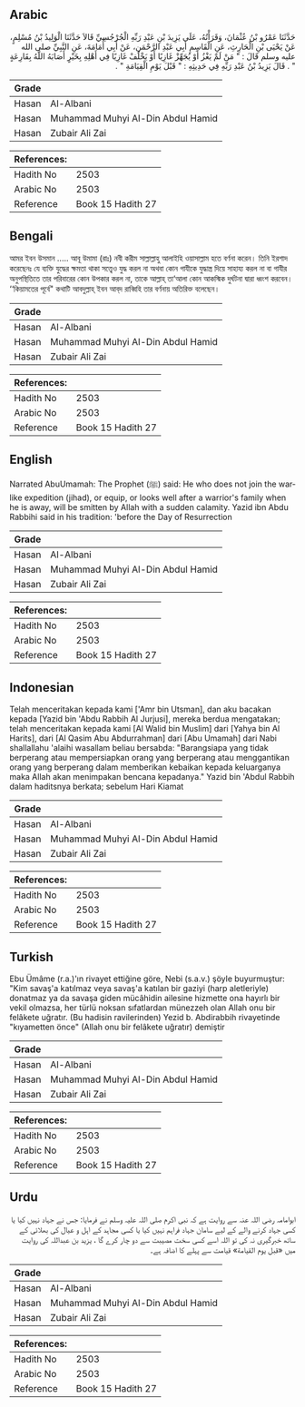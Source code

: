 ## Arabic


<div dir="rtl" lang="ar" style={{fontSize:'larger',backgroundColor:'#f8f9fa',padding:20}}>
حَدَّثَنَا عَمْرُو بْنُ عُثْمَانَ، وَقَرَأْتُهُ، عَلَى يَزِيدَ بْنِ عَبْدِ رَبِّهِ الْجُرْجُسِيِّ قَالاَ حَدَّثَنَا الْوَلِيدُ بْنُ مُسْلِمٍ، عَنْ يَحْيَى بْنِ الْحَارِثِ، عَنِ الْقَاسِمِ أَبِي عَبْدِ الرَّحْمَنِ، عَنْ أَبِي أُمَامَةَ، عَنِ النَّبِيِّ صلى الله عليه وسلم قَالَ ‏:‏ ‏"‏ مَنْ لَمْ يَغْزُ أَوْ يُجَهِّزْ غَازِيًا أَوْ يَخْلُفْ غَازِيًا فِي أَهْلِهِ بِخَيْرٍ أَصَابَهُ اللَّهُ بِقَارِعَةٍ ‏"‏ ‏.‏ قَالَ يَزِيدُ بْنُ عَبْدِ رَبِّهِ فِي حَدِيثِهِ ‏:‏ ‏"‏ قَبْلَ يَوْمِ الْقِيَامَةِ ‏"‏ ‏.‏
</div>
<div style={{backgroundColor:'#f8f9fa',padding:20, marginBottom: 10}}><table> <thead> <tr> <th>Grade</th> <th></th> </tr> </thead> <tbody> <tr><td>Hasan</td><td>Al-Albani</td></tr><tr><td>Hasan</td><td>Muhammad Muhyi Al-Din Abdul Hamid</td></tr><tr><td>Hasan</td><td>Zubair Ali Zai</td></tr></tbody></table><table> <thead> <tr> <th>References:</th> <th></th> </tr> </thead> <tbody><tr><td>Hadith No</td><td>2503</td></tr><tr><td>Arabic No</td><td>2503</td></tr><tr><td>Reference</td><td>Book 15 Hadith 27</td></tr></tbody></table></div>

## Bengali


<div dir="ltr" lang="bn" style={{fontSize:'larger',backgroundColor:'#f8f9fa',padding:20}}>
আমর ইবন উসমান ..... আবূ উমামা (রাঃ) নবী করীম সাল্লাল্লাহু আলাইহি ওয়াসাল্লাম হতে বর্ণনা করেন। তিনি ইরশাদ করেছেনঃ যে ব্যক্তি যুদ্ধের ক্ষমতা থাকা সত্ত্বেও যুদ্ধ করল না অথবা কোন গাযীকে যুদ্ধাস্ত্র দিয়ে সাহায্য করল না বা গাযীর অনুপস্থিতিতে তার পরিবারের কোন উপকার করল না, তাকে আল্লাহ্ তা‘আলা কোন আকস্মিক দুর্ঘটনা দ্বারা ধ্বংশ করবেন। ‘‘কিয়ামতের পূর্বে" কথাটি আবদুল্লাহ্ ইবন আব্‌দ রাব্বিহি তার বর্ণনায় অতিরিক্ত বলেছেন।
</div>
<div style={{backgroundColor:'#f8f9fa',padding:20, marginBottom: 10}}><table> <thead> <tr> <th>Grade</th> <th></th> </tr> </thead> <tbody> <tr><td>Hasan</td><td>Al-Albani</td></tr><tr><td>Hasan</td><td>Muhammad Muhyi Al-Din Abdul Hamid</td></tr><tr><td>Hasan</td><td>Zubair Ali Zai</td></tr></tbody></table><table> <thead> <tr> <th>References:</th> <th></th> </tr> </thead> <tbody><tr><td>Hadith No</td><td>2503</td></tr><tr><td>Arabic No</td><td>2503</td></tr><tr><td>Reference</td><td>Book 15 Hadith 27</td></tr></tbody></table></div>

## English


<div dir="ltr" lang="en" style={{fontSize:'larger',backgroundColor:'#f8f9fa',padding:20}}>
Narrated AbuUmamah: The Prophet (ﷺ) said: He who does not join the warlike expedition (jihad), or equip, or looks well after a warrior's family when he is away, will be smitten by Allah with a sudden calamity. Yazid ibn Abdu Rabbihi said in his tradition: 'before the Day of Resurrection
</div>
<div style={{backgroundColor:'#f8f9fa',padding:20, marginBottom: 10}}><table> <thead> <tr> <th>Grade</th> <th></th> </tr> </thead> <tbody> <tr><td>Hasan</td><td>Al-Albani</td></tr><tr><td>Hasan</td><td>Muhammad Muhyi Al-Din Abdul Hamid</td></tr><tr><td>Hasan</td><td>Zubair Ali Zai</td></tr></tbody></table><table> <thead> <tr> <th>References:</th> <th></th> </tr> </thead> <tbody><tr><td>Hadith No</td><td>2503</td></tr><tr><td>Arabic No</td><td>2503</td></tr><tr><td>Reference</td><td>Book 15 Hadith 27</td></tr></tbody></table></div>

## Indonesian


<div dir="ltr" lang="id" style={{fontSize:'larger',backgroundColor:'#f8f9fa',padding:20}}>
Telah menceritakan kepada kami ['Amr bin Utsman], dan aku bacakan kepada [Yazid bin 'Abdu Rabbih Al Jurjusi], mereka berdua mengatakan; telah menceritakan kepada kami [Al Walid bin Muslim] dari [Yahya bin Al Harits], dari [Al Qasim Abu Abdurrahman] dari [Abu Umamah] dari Nabi shallallahu 'alaihi wasallam beliau bersabda: "Barangsiapa yang tidak berperang atau mempersiapkan orang yang berperang atau menggantikan orang yang berperang dalam memberikan kebaikan kepada keluarganya maka Allah akan menimpakan bencana kepadanya." Yazid bin 'Abdul Rabbih dalam haditsnya berkata; sebelum Hari Kiamat
</div>
<div style={{backgroundColor:'#f8f9fa',padding:20, marginBottom: 10}}><table> <thead> <tr> <th>Grade</th> <th></th> </tr> </thead> <tbody> <tr><td>Hasan</td><td>Al-Albani</td></tr><tr><td>Hasan</td><td>Muhammad Muhyi Al-Din Abdul Hamid</td></tr><tr><td>Hasan</td><td>Zubair Ali Zai</td></tr></tbody></table><table> <thead> <tr> <th>References:</th> <th></th> </tr> </thead> <tbody><tr><td>Hadith No</td><td>2503</td></tr><tr><td>Arabic No</td><td>2503</td></tr><tr><td>Reference</td><td>Book 15 Hadith 27</td></tr></tbody></table></div>

## Turkish


<div dir="ltr" lang="tr" style={{fontSize:'larger',backgroundColor:'#f8f9fa',padding:20}}>
Ebu Ümâme (r.a.)'ın rivayet ettiğine göre, Nebi (s.a.v.) şöyle buyurmuştur: "Kim savaş'a katılmaz veya savaş'a katılan bir gaziyi (harp aletleriyle) donatmaz ya da savaşa giden mücâhidin ailesine hizmette ona hayırlı bir vekil olmazsa, her türlü noksan sıfatlardan münezzeh olan Allah onu bir felâkete uğratır. (Bu hadisin ravilerinden) Yezid b. Abdirabbih rivayetinde "kıyametten önce" (Allah onu bir felâkete uğratır) demiştir
</div>
<div style={{backgroundColor:'#f8f9fa',padding:20, marginBottom: 10}}><table> <thead> <tr> <th>Grade</th> <th></th> </tr> </thead> <tbody> <tr><td>Hasan</td><td>Al-Albani</td></tr><tr><td>Hasan</td><td>Muhammad Muhyi Al-Din Abdul Hamid</td></tr><tr><td>Hasan</td><td>Zubair Ali Zai</td></tr></tbody></table><table> <thead> <tr> <th>References:</th> <th></th> </tr> </thead> <tbody><tr><td>Hadith No</td><td>2503</td></tr><tr><td>Arabic No</td><td>2503</td></tr><tr><td>Reference</td><td>Book 15 Hadith 27</td></tr></tbody></table></div>

## Urdu


<div dir="rtl" lang="ur" style={{fontSize:'larger',backgroundColor:'#f8f9fa',padding:20}}>
ابوامامہ رضی اللہ عنہ سے روایت ہے کہ نبی اکرم صلی اللہ علیہ وسلم نے فرمایا: جس نے جہاد نہیں کیا یا کسی جہاد کرنے والے کے لیے سامان جہاد فراہم نہیں کیا یا کسی مجاہد کے اہل و عیال کی بھلائی کے ساتھ خبرگیری نہ کی تو اللہ اسے کسی سخت مصیبت سے دو چار کرے گا ، یزید بن عبداللہ کی روایت میں «قبل يوم القيامة» قیامت سے پہلے کا اضافہ ہے۔
</div>
<div style={{backgroundColor:'#f8f9fa',padding:20, marginBottom: 10}}><table> <thead> <tr> <th>Grade</th> <th></th> </tr> </thead> <tbody> <tr><td>Hasan</td><td>Al-Albani</td></tr><tr><td>Hasan</td><td>Muhammad Muhyi Al-Din Abdul Hamid</td></tr><tr><td>Hasan</td><td>Zubair Ali Zai</td></tr></tbody></table><table> <thead> <tr> <th>References:</th> <th></th> </tr> </thead> <tbody><tr><td>Hadith No</td><td>2503</td></tr><tr><td>Arabic No</td><td>2503</td></tr><tr><td>Reference</td><td>Book 15 Hadith 27</td></tr></tbody></table></div>